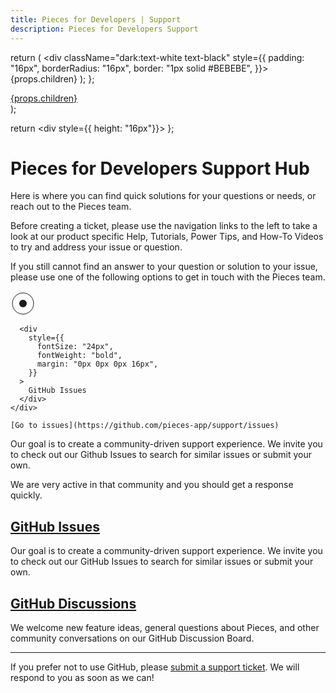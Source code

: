```yaml
---
title: Pieces for Developers | Support
description: Pieces for Developers Support
---
```


  return (
    <div className="dark:text-white text-black" style={{
      padding: "16px",
      borderRadius: "16px",
      border: "1px solid #BEBEBE",
    }}>
      {props.children}
    </div>
  );
};

  <div
    style={{
      borderRadius: "12px",
    }}
  >
    <a
      target="_blank"
      href={props.href}
    >
      {props.children}
    </a>
  </div>
);

  return <div style={{ height: "16px"}}></div>
};

# Pieces for Developers Support Hub

Here is where you can find quick solutions for your questions or needs, or reach out to the Pieces team.

<Info>
  Before creating a ticket, please use the navigation links to the left to take a look at our product specific Help, Tutorials, Power Tips, and How-To Videos to try and address your issue or question.
</Info>

If you still cannot find an answer to your question or solution to your issue, please use one of the following options to get in touch with the Pieces team.

<SingleCard>
  <div
    style={{
      display: "flex",
      alignItems: "center",
      justifyContent: "space-between"
    }}
  >
    <div style={{
      display: "flex",
    }}>
      <svg xmlns="http://www.w3.org/2000/svg" width="40" height="40" viewBox="0 0 40 40" fill="none">
        <circle cx="20" cy="20" r="17" stroke="currentColor" strokeWidth="5"/>
        <circle cx="20" cy="20" r="6" fill="currentColor"/>
      </svg>

      <div
        style={{
          fontSize: "24px",
          fontWeight: "bold",
          margin: "0px 0px 0px 16px",
        }}
      >
        GitHub Issues
      </div>
    </div>

    [Go to issues](https://github.com/pieces-app/support/issues)
  </div>

  Our goal is to create a community-driven support experience. We invite you to check out our Github Issues to search for similar issues or submit your own.

  We are very active in that community and you should get a response quickly.
</SingleCard>

## [GitHub Issues](https://github.com/pieces-app/support/issues)

Our goal is to create a community-driven support experience. We invite you to check out our GitHub Issues to search for similar issues or submit your own.

## [GitHub Discussions](https://github.com/pieces-app/support/discussions)

We welcome new feature ideas, general questions about Pieces, and other community conversations on our GitHub Discussion Board.

<hr/>

If you prefer not to use GitHub, please [submit a support ticket](https://getpieces.typeform.com/to/mCjBSIjF#page=docs-sidebar). We will respond to you as soon as we can!
